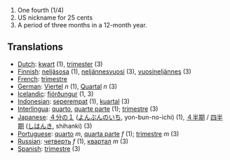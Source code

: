 # One fourth (1/4)
# US nickname for 25 cents
# A period of three months in a 12-month year.

==Translations==

* [[Dutch]]: [[kwart]] (1), [[trimester]] (3)
* [[Finnish]]: [[neljäsosa]] (1), [[neljännesvuosi]] (3), [[vuosineljännes]] (3)
* [[French]]: [[trimestre]]
* [[German]]: [[Viertel]] ''n'' (1), [[Quartal]] ''n'' (3)
* [[Icelandic]]: [[fjórðungur]] (1, 3)
* [[Indonesian]]: [[seperempat]] (1), [[kuartal]] (3)
* [[Interlingua]]: [[quarto]], [[quarte parte]] (1); [[trimestre]] (3)
* [[Japanese]]: [[４分の１]] ([[よんぶんのいち]], yon-bun-no-ichi) (1), [[４半期]] / [[四半期]] ([[しはんき]], shihanki) (3)
* [[Portuguese]]: [[quarto]] ''m'', [[quarta parte]] ''f'' (1); [[trimestre]] ''m'' (3)
* [[Russian]]: [[четверть]] ''f'' (1), [[квартал]] ''m'' (3)
* [[Spanish]]: [[trimestre]] (3)